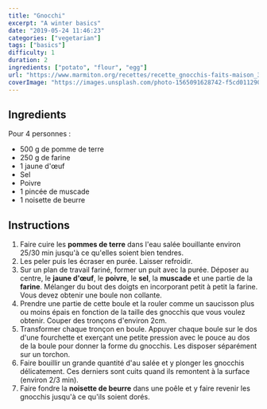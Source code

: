 ```yaml
---
title: "Gnocchi"
excerpt: "A winter basics"
date: "2019-05-24 11:46:23"
categories: ["vegetarian"]
tags: ["basics"]
difficulty: 1
duration: 2
ingredients: ["potato", "flour", "egg"]
url: "https://www.marmiton.org/recettes/recette_gnocchis-faits-maison_309952.aspx"
coverImage: "https://images.unsplash.com/photo-1565091628742-f5cd011290a6?ixid=MXwxMjA3fDB8MHxwaG90by1wYWdlfHx8fGVufDB8fHw%3D&ixlib=rb-1.2.1&auto=format&fit=crop&w=700&q=72"
---
```


## Ingredients

Pour 4 personnes :

- 500 g de pomme de terre
- 250 g de farine
- 1 jaune d'œuf
- Sel
- Poivre
- 1 pincée de muscade
- 1 noisette de beurre

## Instructions

1. Faire cuire les **pommes de terre** dans l'eau salée bouillante environ 25/30 min jusqu'à ce qu'elles soient bien tendres.
2. Les peler puis les écraser en purée. Laisser refroidir.
3. Sur un plan de travail fariné, former un puit avec la purée. Déposer au centre, le **jaune d'œuf**, le **poivre**, le **sel**, la **muscade** et une partie de la **farine**. Mélanger du bout des doigts en incorporant petit à petit la farine. Vous devez obtenir une boule non collante.
4. Prendre une partie de cette boule et la rouler comme un saucisson plus ou moins épais en fonction de la taille des gnocchis que vous voulez obtenir. Couper des tronçons d'environ 2cm.
5. Transformer chaque tronçon en boule. Appuyer chaque boule sur le dos d'une fourchette et exerçant une petite pression avec le pouce au dos de la boule pour donner la forme du gnocchis. Les disposer séparément sur un torchon.
6. Faire bouillir un grande quantité d'au salée et y plonger les gnocchis délicatement. Ces derniers sont cuits quand ils remontent à la surface (environ 2/3 min).
7. Faire fondre la **noisette de beurre** dans une poêle et y faire revenir les gnocchis jusqu'à ce qu'ils soient dorés.
